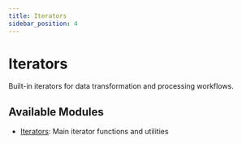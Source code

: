 ```yaml
---
title: Iterators
sidebar_position: 4
---
```


# Iterators

Built-in iterators for data transformation and processing workflows.

## Available Modules

- [Iterators](./iterators): Main iterator functions and utilities
